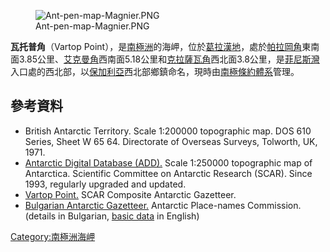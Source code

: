 [[Image:Ant-pen-map-Magnier.PNG|thumb]]

{{coord|65|39|18|S|64|13|00|W|display=title}}

'''瓦托普角'''（Vartop Point），是[[南極洲|南極洲]]的海岬，位於[[葛拉漢地|葛拉漢地]]，處於[[帕拉岡角|帕拉岡角]]東南面3.85公里、[[艾克曼角|艾克曼角]]西南面5.18公里和[[克拉薩瓦角|克拉薩瓦角]]西北面3.8公里，是[[菲尼斯灣|菲尼斯灣]]入口處的西北部，以[[保加利亞|保加利亞]]西北部鄉鎮命名，現時由[[南極條約體系|南極條約體系]]管理。

==參考資料==
* British Antarctic Territory.  Scale 1:200000 topographic map. DOS 610 Series, Sheet W 65 64.  Directorate of Overseas Surveys, Tolworth, UK, 1971.
* [http://www.add.scar.org Antarctic Digital Database (ADD).] {{Wayback|url=http://www.add.scar.org/ |date=20170305000653 }} Scale 1:250000 topographic map of Antarctica. Scientific Committee on Antarctic Research (SCAR). Since 1993, regularly upgraded and updated.
* [https://data.aad.gov.au/aadc/gaz/scar/display_name.cfm?gaz_id=137639 Vartop Point.] {{Wayback|url=https://data.aad.gov.au/aadc/gaz/scar/display_name.cfm?gaz_id=137639 |date=20170922100015 }} SCAR Composite Antarctic Gazetteer.
* [http://apcbg.org/gazet-bg.doc Bulgarian Antarctic Gazetteer.] {{Wayback|url=http://apcbg.org/gazet-bg.doc |date=20131012104624 }} Antarctic Place-names Commission. (details in Bulgarian, [http://apcbg.org/gazet.htm basic data] {{Wayback|url=http://apcbg.org/gazet.htm |date=20160304071225 }} in English)

{{DEFAULTSORT:Vartop Point}}
[[Category:南極洲海岬|Category:南極洲海岬]]


{{GrahamCoast-geo-stub}}